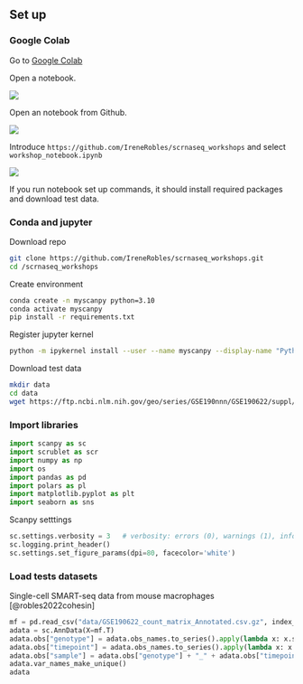 
## Set up 

:::{.panel-tabset}

### Google Colab

Go to [Google Colab](https://colab.research.google.com/)

Open a notebook.

![](figures/GoogleColab0.png)

Open an notebook from Github.

![](figures/GoogleColab1.png)

Introduce `https://github.com/IreneRobles/scrnaseq_workshops` and select `workshop_notebook.ipynb`

![](figures/GoogleColab2.png)

If you run notebook set up commands, it should install required packages and download test data.

### Conda and jupyter

Download repo

```bash
git clone https://github.com/IreneRobles/scrnaseq_workshops.git
cd /scrnaseq_workshops
```

Create environment

```bash
conda create -n myscanpy python=3.10
conda activate myscanpy
pip install -r requirements.txt
```

Register jupyter kernel

```bash
python -m ipykernel install --user --name myscanpy --display-name "Python (myscanpy)"
```
Download test data

```bash
mkdir data
cd data
wget https://ftp.ncbi.nlm.nih.gov/geo/series/GSE190nnn/GSE190622/suppl/GSE190622%5Fcount%5Fmatrix%5FAnnotated.csv.gz
```

:::

### Import libraries

```python
import scanpy as sc
import scrublet as scr
import numpy as np
import os
import pandas as pd
import polars as pl
import matplotlib.pyplot as plt
import seaborn as sns
```

Scanpy setttings
```python
sc.settings.verbosity = 3   # verbosity: errors (0), warnings (1), info (2), hints (3)
sc.logging.print_header()
sc.settings.set_figure_params(dpi=80, facecolor='white')
```

### Load tests datasets

Single-cell SMART-seq data from mouse macrophages [@robles2022cohesin]

```python
mf = pd.read_csv("data/GSE190622_count_matrix_Annotated.csv.gz", index_col=0)
adata = sc.AnnData(X=mf.T)
adata.obs["genotype"] = adata.obs_names.to_series().apply(lambda x: x.split("_")[0])
adata.obs["timepoint"] = adata.obs_names.to_series().apply(lambda x: x.split("_")[1])
adata.obs["sample"] = adata.obs["genotype"] + "_" + adata.obs["timepoint"]
adata.var_names_make_unique()
adata
```